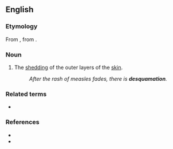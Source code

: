 ==English==

===Etymology===
From {{etyl|la|en}} {{m|la|desquamare||to scrape the scales off a fish}}, from {{m|la|squama|squāma|scale}}.

===Noun===
{{en-noun|~}}

# {{lb|en|medical}} The [[shedding]] of the outer layers of the [[skin]].
#: ''After the rash of measles fades, there is '''desquamation'''.''

===Related terms===
* {{l|en|squama}}

===References===
* {{R:Webster 1913}}
* {{R:OneLook}}
